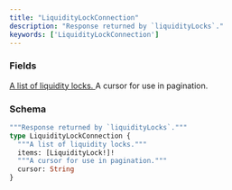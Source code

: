```yaml
---
title: "LiquidityLockConnection"
description: "Response returned by `liquidityLocks`."
keywords: ['LiquidityLockConnection']
---
```


### Fields

<a href="/api-reference/types/liquiditylock">
  <ResponseField name="items" type="[LiquidityLock!]!" required>
    A list of liquidity locks.
  </ResponseField>
</a>

<ResponseField name="cursor" type="String">
  A cursor for use in pagination.
</ResponseField>

### Schema


```graphql 
"""Response returned by `liquidityLocks`."""
type LiquidityLockConnection {
  """A list of liquidity locks."""
  items: [LiquidityLock!]!
  """A cursor for use in pagination."""
  cursor: String
}
```
